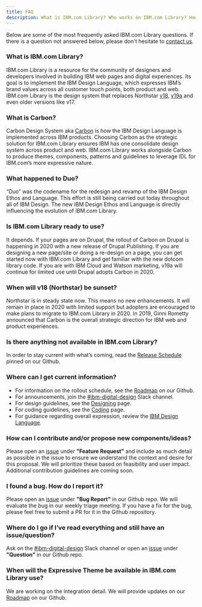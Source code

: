 ```yaml
---
title: FAQ
description: What is IBM.com Library? Who works on IBM.com Library? How can I contribute? Here, we answer some of our frequently asked questions.
---
```


<PageDescription>

Below are some of the most frequently asked IBM.com Library questions. If there is a question not answered below, please don't hesitate to [contact us](https://cognitive-app.slack.com/archives/C2PLX8GQ6). 

</PageDescription>


### What is IBM.com Library?
IBM.com Library is a resource for the community of designers and developers involved in building IBM web pages and digital experiences. Its goal is to implement the IBM Design Language, which expresses IBM’s brand values across all customer touch points, both product and web.  IBM.com Library is the design system that replaces Northstar [v18](https://www.ibm.com/standards/web/v18/design/), [v19a](https://www.ibm.com/standards/web/faq.html) and even older versions like v17.

### What is Carbon?
Carbon Design System aka [Carbon](https://www.carbondesignsystem.com) is how the IBM Design Language is implemented across IBM products. Choosing Carbon as the strategic solution for IBM.com Library ensures IBM has one consolidate design system across product and web. IBM.com Library works alongside Carbon to produce themes, components, patterns and guidelines to leverage IDL for IBM.com’s more expressive nature.

### What happened to Duo?
“Duo” was the codename for the redesign and revamp of the IBM Design Ethos and Language. This effort is still being carried out today throughout all of IBM Design. The new IBM Design Ethos and Language is directly influencing the evolution of IBM.com Library.

### Is IBM.com Library ready to use? 
It depends.  If your pages are on Drupal, the rollout of Carbon on Drupal is happening in 2020 with a new release of Drupal Publishing. If you are designing a new page/site or doing a re-design on a page, you can get started now with IBM.com Library and get familiar with the new dotcom library code. If you are with IBM Cloud and Watson marketing, v19a will continue for limited use until Drupal adopts Carbon in 2020.

### When will v18 (Northstar) be sunset?
Northstar is in steady state now.  This means no new enhancements. It will remain in place in 2020 with limited support but adopters are encouraged to make plans to migrate to IBM.com Library in 2020. In 2019, Ginni Rometty announced that Carbon is the overall strategic direction for IBM web and product experiences.  

### Is there anything not available in IBM.com Library?
In order to stay current with what’s coming, read the [Release Schedule]( https://github.com/carbon-design-system/ibm-dotcom-library/issues) pinned on our Github.  

### Where can I get current information?
* For information on the rollout schedule, see the [Roadmap](https://github.com/carbon-design-system/ibm-dotcom-library/wiki/Roadmap) on our Github.  
* For announcements, join the [#ibm-digital-design](https://ibm-studios.slack.com/archives/C2PLX8GQ6) Slack channel.
* For design guidelines, see the [Designing](/../get-started/designing) page.
* For coding guidelines, see the [Coding](/../get-started/coding) page.
* For guidance regarding overall expression, review the [IBM Design Language](https://www.ibm.com/design/language/).

### How can I contribute and/or propose new components/ideas?
Please open an [issue]( https://github.com/carbon-design-system/ibm-dotcom-library/issues/new/choose) under **"Feature Request"** and include as much detail as possible in the issue to ensure we understand the context and desire for this proposal. We will prioritize these based on feasibility and user impact. Additional contribution guidelines are coming soon.

### I found a bug. How do I report it?
Please open an [issue]( https://github.com/carbon-design-system/ibm-dotcom-library/issues/new/choose) under **"Bug Report"** in our Github repo. We will evaluate the bug in our weekly triage meeting. If you have a fix for the bug, please feel free to submit a PR for it in the Github repository.

### Where do I go if I’ve read everything and still have an issue/question?
Ask on the [#ibm-digital-design](https://cognitive-app.slack.com/archives/C2PLX8GQ6) Slack channel or open an [issue]( https://github.com/carbon-design-system/ibm-dotcom-library/issues/new/choose) under **"Question"** in our Github repo.

### When will the Expressive Theme be available in IBM.com Library use?
We are working on the integration detail.  We will provide updates on our [Roadmap](https://github.com/carbon-design-system/ibm-dotcom-library/wiki/Roadmap) on our Github.
